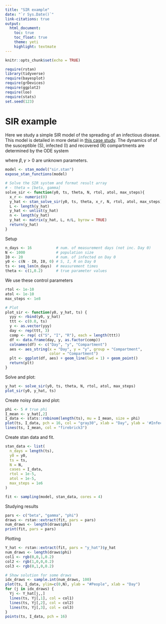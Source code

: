 ```yaml
---
title: "SIR example"
date: "`r Sys.Date()`"
link-citations: true
output:
  html_document:
    toc: true
    toc_float: true
    theme: yeti
    highlight: textmate
---
```


```r
knitr::opts_chunk$set(echo = TRUE)
```

```r
require(rstan)
library(tidyverse)
require(bayesplot)
require(grDevices)
require(ggplot2)
require(loo)
require(stats)
set.seed(123)
```

# SIR example

Here we study a simple SIR model of the spreading of an infectious disease.
This model is detailed in more detail in
[this case study](https://mc-stan.org/users/documentation/case-studies/boarding_school_case_study.html).
The dynamics of of the susceptible (S), infected (I) and recovered
(R) compartments are determined by the ODE system

\begin{align}
    \frac{dS}{dt} &= -\beta \cdot I \cdot \frac{S}{N} \\
    \frac{dI}{dt} &=  \beta  \cdot I \cdot \frac{S}{N} - \gamma \cdot I \\
    \frac{dR}{dt} &=  \gamma \cdot I
\end{align}

where $\beta, \gamma > 0$ are unknown parameters.

```r
model <- stan_model("sir.stan")
expose_stan_functions(model)

# Solve the SIR system and format result array
# - theta = [beta, gamma]
solve_sir <- function(y0, ts, theta, N, rtol, atol, max_steps){
  x_r <- numeric(0)
  y_hat <- stan_solve_sir(y0, ts, theta, x_r, N, rtol, atol, max_steps)
  L <- length(y_hat)
  y_hat <- unlist(y_hat)
  n <- length(y_hat)
  y_hat <- matrix(y_hat, L, n/L, byrow = TRUE)
  return(y_hat)
}
```

Setup
```r
n_days <- 16           # num. of measurement days (not inc. Day 0)
N <- 1000              # population size
I0 <- 20               # num. of infected on Day 0
y0 <- c(N - I0, I0, 0) # S, I, R on Day 0
ts <- seq_len(n_days)  # measurement times
theta <- c(1,0.2)      # true parameter values
```

We use these control parameters

```r
rtol <- 1e-10
atol <- 1e-10
max_steps <- 1e8

# Plot
plot_sir <- function(y0, y_hat, ts) {
  yyy <- rbind(y0, y_hat)
  ttt <- c(0.0, ts)
  y <- as.vector(yyy)
  day <- rep(ttt, 3)
  comp <- rep( c("S", "I", "R"), each = length(ttt))
  df <- data.frame(day, y, as.factor(comp))
  colnames(df) <- c("Day", "y", "Compartment")
  aes <- aes_string(x = "Day", y = "y", group = "Compartment",
                    color = "Compartment")
  plt <- ggplot(df, aes) + geom_line(lwd = 1) + geom_point()
  return(plt)
}

```

Solve and plot:

```r
y_hat <- solve_sir(y0, ts, theta, N, rtol, atol, max_steps)
plot_sir(y0, y_hat, ts)
```

Create noisy data and plot:
```r
phi <- 5 # true phi
I_mean <- y_hat[,2]
I_data <- stats::rnbinom(length(ts), mu = I_mean, size = phi)
plot(ts, I_data, pch = 16, col = "gray30", xlab = "Day", ylab = '#Infected')
lines(ts, I_mean, col = "firebrick3")
```

Create stan data and fit.
```r
stan_data <- list(
  n_days = length(ts),
  y0 = y0,
  ts = ts,
  N = N,
  cases = I_data,
  rtol = 1e-5,
  atol = 1e-5,
  max_steps = 1e6
)

fit <- sampling(model, stan_data, cores = 4)
```

Studying results
```r
pars <- c("beta", "gamma", "phi")
draws <- rstan::extract(fit, pars = pars)
num_draws <- length(draws$phi)
print(fit, pars = pars)
```


Plotting
```r
Y_hat <- rstan::extract(fit, pars = "y_hat")$y_hat
num_draws <- length(draws$phi)
col1 <- rgb(0,0,1,0.2)
col2 <- rgb(1,0,0,0.2)
col3 <- rgb(0,1,0,0.2)

# Show solution for some draws
idx_draws <- sample.int(num_draws, 100)
plot(ts, I_data, ylim=c(0,N), ylab = "#People", xlab = "Day")
for (j in idx_draws) {
  Yj <- Y_hat[j,,]
  lines(ts, Yj[,1], col = col1)
  lines(ts, Yj[,2], col = col2)
  lines(ts, Yj[,3], col = col3)
}
points(ts, I_data, pch = 16)
```

